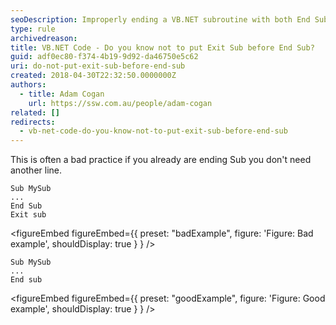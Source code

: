 ```yaml
---
seoDescription: Improperly ending a VB.NET subroutine with both End Sub and Exit Sub.
type: rule
archivedreason:
title: VB.NET Code - Do you know not to put Exit Sub before End Sub?
guid: adf0ec80-f374-4b19-9d92-da46750e5c62
uri: do-not-put-exit-sub-before-end-sub
created: 2018-04-30T22:32:50.0000000Z
authors:
  - title: Adam Cogan
    url: https://ssw.com.au/people/adam-cogan
related: []
redirects:
  - vb-net-code-do-you-know-not-to-put-exit-sub-before-end-sub
---
```


This is often a bad practice if you already are ending Sub you don't need another line.
```vbnet
Sub MySub
...
End Sub
Exit sub
```

<figureEmbed figureEmbed={{
  preset: "badExample",
  figure: 'Figure: Bad example',
  shouldDisplay: true
} } />


```vbnet
Sub MySub
...
End sub
```

<figureEmbed figureEmbed={{
  preset: "goodExample",
  figure: 'Figure: Good example',
  shouldDisplay: true
} } />
